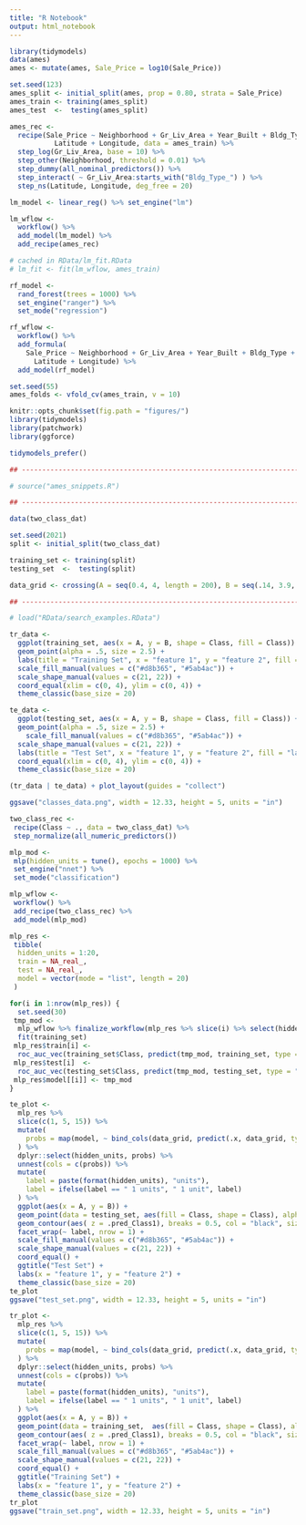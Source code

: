 ```yaml
---
title: "R Notebook"
output: html_notebook
---
```


```r
library(tidymodels)
data(ames)
ames <- mutate(ames, Sale_Price = log10(Sale_Price))

set.seed(123)
ames_split <- initial_split(ames, prop = 0.80, strata = Sale_Price)
ames_train <- training(ames_split)
ames_test  <-  testing(ames_split)

ames_rec <- 
  recipe(Sale_Price ~ Neighborhood + Gr_Liv_Area + Year_Built + Bldg_Type + 
           Latitude + Longitude, data = ames_train) %>%
  step_log(Gr_Liv_Area, base = 10) %>% 
  step_other(Neighborhood, threshold = 0.01) %>% 
  step_dummy(all_nominal_predictors()) %>% 
  step_interact( ~ Gr_Liv_Area:starts_with("Bldg_Type_") ) %>% 
  step_ns(Latitude, Longitude, deg_free = 20)

lm_model <- linear_reg() %>% set_engine("lm")

lm_wflow <- 
  workflow() %>% 
  add_model(lm_model) %>% 
  add_recipe(ames_rec)

# cached in RData/lm_fit.RData
# lm_fit <- fit(lm_wflow, ames_train)

rf_model <- 
  rand_forest(trees = 1000) %>% 
  set_engine("ranger") %>% 
  set_mode("regression")

rf_wflow <- 
  workflow() %>% 
  add_formula(
    Sale_Price ~ Neighborhood + Gr_Liv_Area + Year_Built + Bldg_Type + 
      Latitude + Longitude) %>% 
  add_model(rf_model) 

set.seed(55)
ames_folds <- vfold_cv(ames_train, v = 10)
```

```r
knitr::opts_chunk$set(fig.path = "figures/")
library(tidymodels)
library(patchwork)
library(ggforce)

tidymodels_prefer()

## -----------------------------------------------------------------------------

# source("ames_snippets.R")

## -----------------------------------------------------------------------------

data(two_class_dat)

set.seed(2021)
split <- initial_split(two_class_dat)

training_set <- training(split)
testing_set  <-  testing(split)

data_grid <- crossing(A = seq(0.4, 4, length = 200), B = seq(.14, 3.9, length = 200))

## -----------------------------------------------------------------------------

# load("RData/search_examples.RData")
```

```r
tr_data <- 
  ggplot(training_set, aes(x = A, y = B, shape = Class, fill = Class)) + 
  geom_point(alpha = .5, size = 2.5) + 
  labs(title = "Training Set", x = "feature 1", y = "feature 2", fill = "label", shape = "label") +
  scale_fill_manual(values = c("#d8b365", "#5ab4ac")) +
  scale_shape_manual(values = c(21, 22)) +
  coord_equal(xlim = c(0, 4), ylim = c(0, 4)) +
  theme_classic(base_size = 20)

te_data <- 
  ggplot(testing_set, aes(x = A, y = B, shape = Class, fill = Class)) + 
  geom_point(alpha = .5, size = 2.5) + 
    scale_fill_manual(values = c("#d8b365", "#5ab4ac")) +
  scale_shape_manual(values = c(21, 22)) +
  labs(title = "Test Set", x = "feature 1", y = "feature 2", fill = "label", shape = "label") +
  coord_equal(xlim = c(0, 4), ylim = c(0, 4)) +
  theme_classic(base_size = 20)

(tr_data | te_data) + plot_layout(guides = "collect")

ggsave("classes_data.png", width = 12.33, height = 5, units = "in")
```

```r
two_class_rec <-
 recipe(Class ~ ., data = two_class_dat) %>% 
 step_normalize(all_numeric_predictors()) 

mlp_mod <- 
 mlp(hidden_units = tune(), epochs = 1000) %>% 
 set_engine("nnet") %>%
 set_mode("classification")

mlp_wflow <- 
 workflow() %>% 
 add_recipe(two_class_rec) %>% 
 add_model(mlp_mod)

mlp_res <-
 tibble(
  hidden_units = 1:20,
  train = NA_real_,
  test = NA_real_,
  model = vector(mode = "list", length = 20)
 )

for(i in 1:nrow(mlp_res)) {
  set.seed(30)
 tmp_mod <-
  mlp_wflow %>% finalize_workflow(mlp_res %>% slice(i) %>% select(hidden_units)) %>%
  fit(training_set)
 mlp_res$train[i] <-
  roc_auc_vec(training_set$Class, predict(tmp_mod, training_set, type = "prob")$.pred_Class1)
 mlp_res$test[i]  <-
  roc_auc_vec(testing_set$Class, predict(tmp_mod, testing_set, type = "prob")$.pred_Class1)
 mlp_res$model[[i]] <- tmp_mod
}
```

```r
te_plot <- 
  mlp_res %>% 
  slice(c(1, 5, 15)) %>% 
  mutate(
    probs = map(model, ~ bind_cols(data_grid, predict(.x, data_grid, type = "prob")))
  ) %>% 
  dplyr::select(hidden_units, probs) %>% 
  unnest(cols = c(probs)) %>% 
  mutate(
    label = paste(format(hidden_units), "units"),
    label = ifelse(label == " 1 units", " 1 unit", label)
  ) %>% 
  ggplot(aes(x = A, y = B)) + 
  geom_point(data = testing_set, aes(fill = Class, shape = Class), alpha = .5, size = 2.5, show.legend = FALSE) + 
  geom_contour(aes( z = .pred_Class1), breaks = 0.5, col = "black", size = 1) + 
  facet_wrap(~ label, nrow = 1) + 
  scale_fill_manual(values = c("#d8b365", "#5ab4ac")) +
  scale_shape_manual(values = c(21, 22)) +
  coord_equal() + 
  ggtitle("Test Set") + 
  labs(x = "feature 1", y = "feature 2") +
  theme_classic(base_size = 20)
te_plot
ggsave("test_set.png", width = 12.33, height = 5, units = "in")

tr_plot <- 
  mlp_res %>% 
  slice(c(1, 5, 15)) %>% 
  mutate(
    probs = map(model, ~ bind_cols(data_grid, predict(.x, data_grid, type = "prob")))
  ) %>% 
  dplyr::select(hidden_units, probs) %>% 
  unnest(cols = c(probs)) %>% 
  mutate(
    label = paste(format(hidden_units), "units"),
    label = ifelse(label == " 1 units", " 1 unit", label)
  ) %>% 
  ggplot(aes(x = A, y = B)) + 
  geom_point(data = training_set,  aes(fill = Class, shape = Class), alpha = .5, size = 2.5, show.legend = FALSE) + 
  geom_contour(aes( z = .pred_Class1), breaks = 0.5, col = "black", size = 1) + 
  facet_wrap(~ label, nrow = 1) + 
  scale_fill_manual(values = c("#d8b365", "#5ab4ac")) +
  scale_shape_manual(values = c(21, 22)) +
  coord_equal() + 
  ggtitle("Training Set") + 
  labs(x = "feature 1", y = "feature 2") +
  theme_classic(base_size = 20)
tr_plot
ggsave("train_set.png", width = 12.33, height = 5, units = "in")
```

